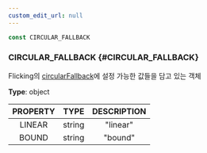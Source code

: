 ```yaml
---
custom_edit_url: null
---
```


```ts
const CIRCULAR_FALLBACK
```

### CIRCULAR_FALLBACK {#CIRCULAR_FALLBACK}

<div className="bulma-tags">

</div>

Flicking의 [circularFallback](Flicking#circularFallback)에 설정 가능한 값들을 담고 있는 객체

**Type**: object

|PROPERTY|TYPE|DESCRIPTION|
|:---:|:---:|:---:|
|LINEAR|string|"linear"|
|BOUND|string|"bound"|

